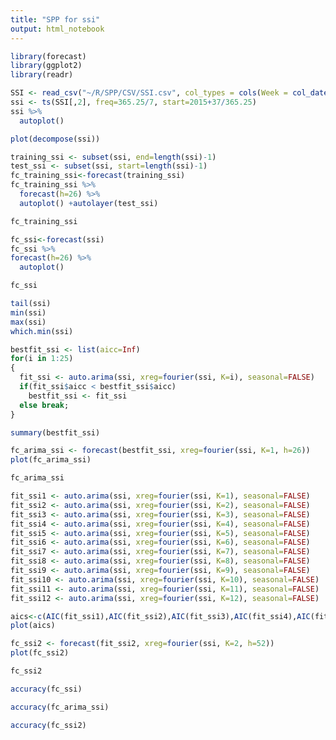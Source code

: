 ```yaml
---
title: "SPP for ssi"
output: html_notebook
---
```


```r
library(forecast)
library(ggplot2)
library(readr)
```

```r
SSI <- read_csv("~/R/SPP/CSV/SSI.csv", col_types = cols(Week = col_date(format = "%Y-%m-%d")))
ssi <- ts(SSI[,2], freq=365.25/7, start=2015+37/365.25)
ssi %>%
  autoplot()
```

```r
plot(decompose(ssi))
```

```r
training_ssi <- subset(ssi, end=length(ssi)-1)
test_ssi <- subset(ssi, start=length(ssi)-1)
fc_training_ssi<-forecast(training_ssi)
fc_training_ssi %>%
  forecast(h=26) %>%
  autoplot() +autolayer(test_ssi)
```

```r
fc_training_ssi
```

```r
fc_ssi<-forecast(ssi)
fc_ssi %>%
forecast(h=26) %>%
  autoplot()
```

```r
fc_ssi
```

```r
tail(ssi)
min(ssi)
max(ssi)
which.min(ssi)
```

```r
bestfit_ssi <- list(aicc=Inf)
for(i in 1:25)
{
  fit_ssi <- auto.arima(ssi, xreg=fourier(ssi, K=i), seasonal=FALSE)
  if(fit_ssi$aicc < bestfit_ssi$aicc)
    bestfit_ssi <- fit_ssi
  else break;
}
```

```r
summary(bestfit_ssi)
```

```r
fc_arima_ssi <- forecast(bestfit_ssi, xreg=fourier(ssi, K=1, h=26))
plot(fc_arima_ssi)
```

```r
fc_arima_ssi
```

```r
fit_ssi1 <- auto.arima(ssi, xreg=fourier(ssi, K=1), seasonal=FALSE)
fit_ssi2 <- auto.arima(ssi, xreg=fourier(ssi, K=2), seasonal=FALSE)
fit_ssi3 <- auto.arima(ssi, xreg=fourier(ssi, K=3), seasonal=FALSE)
fit_ssi4 <- auto.arima(ssi, xreg=fourier(ssi, K=4), seasonal=FALSE)
fit_ssi5 <- auto.arima(ssi, xreg=fourier(ssi, K=5), seasonal=FALSE)
fit_ssi6 <- auto.arima(ssi, xreg=fourier(ssi, K=6), seasonal=FALSE)
fit_ssi7 <- auto.arima(ssi, xreg=fourier(ssi, K=7), seasonal=FALSE)
fit_ssi8 <- auto.arima(ssi, xreg=fourier(ssi, K=8), seasonal=FALSE)
fit_ssi9 <- auto.arima(ssi, xreg=fourier(ssi, K=9), seasonal=FALSE)
fit_ssi10 <- auto.arima(ssi, xreg=fourier(ssi, K=10), seasonal=FALSE)
fit_ssi11 <- auto.arima(ssi, xreg=fourier(ssi, K=11), seasonal=FALSE)
fit_ssi12 <- auto.arima(ssi, xreg=fourier(ssi, K=12), seasonal=FALSE)
```

```r
aics<-c(AIC(fit_ssi1),AIC(fit_ssi2),AIC(fit_ssi3),AIC(fit_ssi4),AIC(fit_ssi5),AIC(fit_ssi6),AIC(fit_ssi7),AIC(fit_ssi8),AIC(fit_ssi9),AIC(fit_ssi10),AIC(fit_ssi11),AIC(fit_ssi12))
plot(aics)
```

```r
fc_ssi2 <- forecast(fit_ssi2, xreg=fourier(ssi, K=2, h=52))
plot(fc_ssi2)
```

```r
fc_ssi2
```

```r
accuracy(fc_ssi)
```

```r
accuracy(fc_arima_ssi)
```

```r
accuracy(fc_ssi2)
```